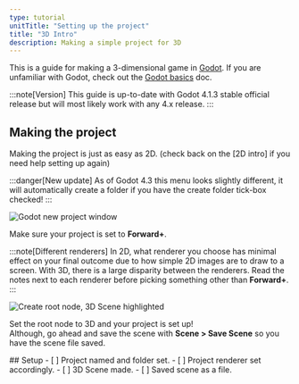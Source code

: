 ```yaml
---
type: tutorial
unitTitle: "Setting up the project"
title: "3D Intro"
description: Making a simple project for 3D
---
```



This is a guide for making a 3-dimensional game in [Godot](https://godotengine.org/). If you are unfamiliar with Godot, check out the [Godot basics](/game-design/godot/basics) doc.

:::note[Version]
This guide is up-to-date with Godot 4.1.3 stable official release but will most likely work with any 4.x release.
:::


## Making the project

Making the project is just as easy as 2D. (check back on the [2D intro] if you need help setting up again)

:::danger[New update]
As of Godot 4.3 this menu looks slightly different, it will automatically create a folder if you have the create folder tick-box checked! 
:::

![Godot new project window](/src/assets/godot/3D/NewProject.png)

Make sure your project is set to **Forward+**.

:::note[Different renderers]
In 2D, what renderer you choose has minimal effect on your final outcome due to how simple 2D images are to draw to a screen.
With 3D, there is a large disparity between the renderers.
Read the notes next to each renderer before picking something other than **Forward+**.
:::

![Create root node, 3D Scene highlighted](/src/assets/godot/3D/CreateRootNode.png)

Set the root node to 3D and your project is set up!  
Although, go ahead and save the scene with **Scene > Save Scene** so you have the scene file saved.

<Box>
## Setup
<Checklist>
- [ ] Project named and folder set.
- [ ] Project renderer set accordingly.
- [ ] 3D Scene made.
- [ ] Saved scene as a file.
</Checklist>
</Box>